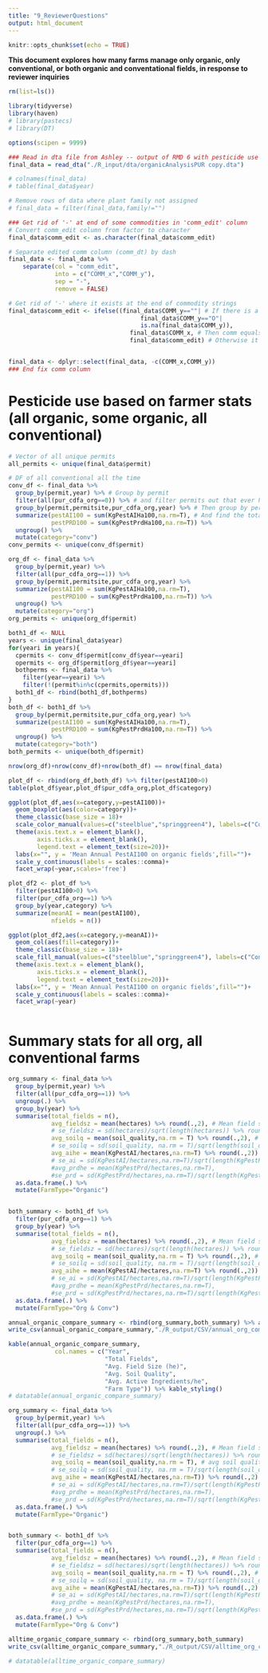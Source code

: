 ```yaml
---
title: "9_ReviewerQuestions"
output: html_document
---
```


```r
knitr::opts_chunk$set(echo = TRUE)
```

**This document explores how many farms manage only organic, only conventional, or both organic and conventational fields, in response to reviewer inquiries**

```r
rm(list=ls())

library(tidyverse)
library(haven)
# library(pastecs)
# library(DT)

options(scipen = 9999)
```


```r
### Read in dta file from Ashley -- output of RMD 6 with pesticide use info and IHS transformed data used in analyses added on
final_data = read_dta("./R_input/dta/organicAnalysisPUR copy.dta") 

# colnames(final_data)
# table(final_data$year)

# Remove rows of data where plant family not assigned
# final_data = filter(final_data,family!="")

### Get rid of '-' at end of some commodities in 'comm_edit' column
# Convert comm_edit column from factor to character
final_data$comm_edit <- as.character(final_data$comm_edit)

# Separate edited comm column (comm_dt) by dash
final_data <- final_data %>%
    separate(col = "comm_edit",
             into = c("COMM_x","COMM_y"),
             sep = "-",
             remove = FALSE)

# Get rid of '-' where it exists at the end of commodity strings
final_data$comm_edit <- ifelse((final_data$COMM_y==""| # If there is a 0 , "", or NA in the comm_y column from above
                                     final_data$COMM_y=="O"|
                                     is.na(final_data$COMM_y)),
                                  final_data$COMM_x, # Then comm equals the value in comm_x
                                  final_data$comm_edit) # Otherwise it equals the comm_dt column as is


final_data <- dplyr::select(final_data, -c(COMM_x,COMM_y))
### End fix comm column
```


# Pesticide use based on farmer stats (all organic, some organic, all conventional)
```r

# Vector of all unique permits
all_permits <- unique(final_data$permit)

# DF of all conventional all the time
conv_df <- final_data %>% 
  group_by(permit,year) %>% # Group by permit
  filter(all(pur_cdfa_org==0)) %>% # and filter permits out that ever had on org field
  group_by(permit,permitsite,pur_cdfa_org,year) %>% # Then group by permit, permitsite, org, and year, to find total pest applied to field in each year
  summarize(pestAI100 = sum(KgPestAIHa100,na.rm=T), # And find the total pest applied
            pestPRD100 = sum(KgPestPrdHa100,na.rm=T)) %>% 
  ungroup() %>% 
  mutate(category="conv")
conv_permits <- unique(conv_df$permit)

org_df <- final_data %>% 
  group_by(permit,year) %>% 
  filter(all(pur_cdfa_org==1)) %>% 
  group_by(permit,permitsite,pur_cdfa_org,year) %>%
  summarize(pestAI100 = sum(KgPestAIHa100,na.rm=T),
            pestPRD100 = sum(KgPestPrdHa100,na.rm=T)) %>% 
  ungroup() %>% 
  mutate(category="org")
org_permits <- unique(org_df$permit)

both1_df <- NULL 
years <- unique(final_data$year)
for(yeari in years){
  cpermits <- conv_df$permit[conv_df$year==yeari]
  opermits <- org_df$permit[org_df$year==yeari]
  bothperms <- final_data %>% 
    filter(year==yeari) %>% 
    filter(!(permit%in%c(cpermits,opermits)))
  both1_df <- rbind(both1_df,bothperms)
}
both_df <- both1_df %>% 
  group_by(permit,permitsite,pur_cdfa_org,year) %>%
  summarize(pestAI100 = sum(KgPestAIHa100,na.rm=T),
            pestPRD100 = sum(KgPestPrdHa100,na.rm=T)) %>%
  ungroup() %>%
  mutate(category="both")
both_permits <- unique(both_df$permit)

nrow(org_df)+nrow(conv_df)+nrow(both_df) == nrow(final_data)

plot_df <- rbind(org_df,both_df) %>% filter(pestAI100>0)
table(plot_df$year,plot_df$pur_cdfa_org,plot_df$category)

ggplot(plot_df,aes(x=category,y=pestAI100))+
  geom_boxplot(aes(color=category))+
  theme_classic(base_size = 18)+
  scale_color_manual(values=c("steelblue","springgreen4"), labels=c("Conv + Org Farm","All Org farm"))+
  theme(axis.text.x = element_blank(),
        axis.ticks.x = element_blank(),
        legend.text = element_text(size=20))+
  labs(x="", y = 'Mean Annual PestAI100 on organic fields',fill="")+
  scale_y_continuous(labels = scales::comma)+
  facet_wrap(~year,scales='free')

plot_df2 <- plot_df %>% 
  filter(pestAI100>0) %>% 
  filter(pur_cdfa_org==1) %>% 
  group_by(year,category) %>% 
  summarize(meanAI = mean(pestAI100),
            nfields = n())

ggplot(plot_df2,aes(x=category,y=meanAI))+
  geom_col(aes(fill=category))+
  theme_classic(base_size = 18)+
  scale_fill_manual(values=c("steelblue","springgreen4"), labels=c("Conv + Org Farm","All Org farm"))+
  theme(axis.text.x = element_blank(),
        axis.ticks.x = element_blank(),
        legend.text = element_text(size=20))+
  labs(x="", y = 'Mean Annual PestAI100 on organic fields',fill="")+
  scale_y_continuous(labels = scales::comma)+
  facet_wrap(~year)



```

# Summary stats for all org, all conventional farms
```r
org_summary <- final_data %>% 
  group_by(permit,year) %>% 
  filter(all(pur_cdfa_org==1)) %>% 
  ungroup(.) %>% 
  group_by(year) %>% 
  summarise(total_fields = n(),
            avg_fieldsz = mean(hectares) %>% round(.,2), # Mean field size in hectares
            # se_fieldsz = sd(hectares)/sqrt(length(hectares)) %>% round(.,2), # mean of average in he
            avg_soilq = mean(soil_quality,na.rm = T) %>% round(.,2), # avg soil quality
            # se_soilq = sd(soil_quality, na.rm = T)/sqrt(length(soil_quality[!is.na(soil_quality)])) %>% round(.,2), # SE of mean soil quality
            avg_aihe = mean(KgPestAI/hectares,na.rm=T) %>% round(.,2)) %>% 
            # se_ai = sd(KgPestAI/hectares,na.rm=T)/sqrt(length(KgPestPrd/hectares)) %>% round(.,2)) %>% round(.,2)%>% 
            #avg_prdhe = mean(KgPestPrd/hectares,na.rm=T),
            #se_prd = sd(KgPestPrd/hectares,na.rm=T)/sqrt(length(KgPestPrd/hectares))) %>% 
  as.data.frame(.) %>% 
  mutate(FarmType="Organic")


both_summary <- both1_df %>% 
  filter(pur_cdfa_org==1) %>% 
  group_by(year) %>% 
  summarise(total_fields = n(),
            avg_fieldsz = mean(hectares) %>% round(.,2), # Mean field size in hectares
            # se_fieldsz = sd(hectares)/sqrt(length(hectares)) %>% round(.,2), # mean of average in he
            avg_soilq = mean(soil_quality,na.rm = T) %>% round(.,2), # avg soil quality
            # se_soilq = sd(soil_quality, na.rm = T)/sqrt(length(soil_quality[!is.na(soil_quality)])) %>% round(.,2), # SE of mean soil quality
            avg_aihe = mean(KgPestAI/hectares,na.rm=T) %>% round(.,2)) %>% 
            # se_ai = sd(KgPestAI/hectares,na.rm=T)/sqrt(length(KgPestPrd/hectares)) %>% round(.,2)) %>% 
            #avg_prdhe = mean(KgPestPrd/hectares,na.rm=T),
            #se_prd = sd(KgPestPrd/hectares,na.rm=T)/sqrt(length(KgPestPrd/hectares))) %>% 
  as.data.frame(.) %>% 
  mutate(FarmType="Org & Conv")

annual_organic_compare_summary <- rbind(org_summary,both_summary) %>% arrange(.,year)
write_csv(annual_organic_compare_summary,"./R_output/CSV/annual_org_compare.csv")

kable(annual_organic_compare_summary, 
             col.names = c("Year",
                           "Total Fields",
                           "Avg. Field Size (he)",
                           "Avg. Soil Quality",
                           "Avg. Active Ingredients/he",
                           "Farm Type")) %>% kable_styling()
# datatable(annual_organic_compare_summary)

org_summary <- final_data %>% 
  group_by(permit,year) %>% 
  filter(all(pur_cdfa_org==1)) %>% 
  ungroup(.) %>% 
  summarise(total_fields = n(),
            avg_fieldsz = mean(hectares) %>% round(.,2), # Mean field size in hectares
            # se_fieldsz = sd(hectares)/sqrt(length(hectares)) %>% round(.,2), # mean of average in he
            avg_soilq = mean(soil_quality,na.rm = T), # avg soil quality
            # se_soilq = sd(soil_quality, na.rm = T)/sqrt(length(soil_quality[!is.na(soil_quality)])) %>% round(.,2), # SE of mean soil quality
            avg_aihe = mean(KgPestAI/hectares,na.rm=T)) %>% round(.,2) %>% 
            # se_ai = sd(KgPestAI/hectares,na.rm=T)/sqrt(length(KgPestPrd/hectares)))  %>% round(.,2)%>% 
            #avg_prdhe = mean(KgPestPrd/hectares,na.rm=T),
            #se_prd = sd(KgPestPrd/hectares,na.rm=T)/sqrt(length(KgPestPrd/hectares))) %>% 
  as.data.frame(.) %>% 
  mutate(FarmType="Organic")


both_summary <- both1_df %>% 
  filter(pur_cdfa_org==1) %>% 
  summarise(total_fields = n(),
            avg_fieldsz = mean(hectares) %>% round(.,2), # Mean field size in hectares
            # se_fieldsz = sd(hectares)/sqrt(length(hectares)) %>% round(.,2), # mean of average in he
            avg_soilq = mean(soil_quality,na.rm = T) %>% round(.,2), # avg soil quality
            # se_soilq = sd(soil_quality, na.rm = T)/sqrt(length(soil_quality[!is.na(soil_quality)])) %>% round(.,2), # SE of mean soil quality
            avg_aihe = mean(KgPestAI/hectares,na.rm=T)) %>% round(.,2) %>% 
            # se_ai = sd(KgPestAI/hectares,na.rm=T)/sqrt(length(KgPestPrd/hectares))) %>% round(.,2) %>% 
            #avg_prdhe = mean(KgPestPrd/hectares,na.rm=T),
            #se_prd = sd(KgPestPrd/hectares,na.rm=T)/sqrt(length(KgPestPrd/hectares))) %>% 
  as.data.frame(.) %>% 
  mutate(FarmType="Org & Conv")

alltime_organic_compare_summary <- rbind(org_summary,both_summary)
write_csv(alltime_organic_compare_summary,"./R_output/CSV/alltime_org_compare.csv")

# datatable(alltime_organic_compare_summary)
```



